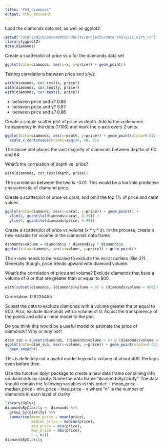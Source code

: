 ```yaml
---
title: "PS4_diamonds"
output: html_document
---
```


Load the diamonds data set, as well as ggplot2
```r
setwd("/Users/Nick/Documents/udacity/projects/data_analysis_with_r/")
library(ggplot2)
data(diamonds)
```


Create a scatterplot of price vs x for the diamonds data set
```r
ggplot(data=diamonds, aes(x=x, y=price)) + geom_point()
```


Testing correlations between price and x/y/z
```r
with(diamonds, cor.test(x, price))
with(diamonds, cor.test(y, price))
with(diamonds, cor.test(z, price))
```
- between price and x? 0.88
- between price and y? 0.87
- between price and z? 0.86


Create a simple scatter plot of price vs depth. Add to the code some transparency in the dots (1/100) and mark the x-axis every 2 units.
```r
ggplot(data=diamonds, aes(x=depth, y=price)) + geom_point(alpha=0.01) +
  scale_x_continuous(breaks=seq(40, 80, 2))
```
The above plot places the vast majority of diamonds between depths of 60 and 64.


What's the correlation of depth vs. price?
```r
with(diamonds, cor.test(depth, price))
```
The correlation between the two is -0.01. This would be a horrible predictive characteristic of diamond price.


Create a scatterplot of price vs carat, and omit the top 1% of price and carat values.
```r
ggplot(data=diamonds, aes(x=carat, y=price)) + geom_point() + 
  xlim(0, quantile(diamonds$carat, 0.99)) +
  ylim(0, quantile(diamonds$price, 0.99))
```


Create a scatterplot of price vs volume (x * y * z). In the process, create a new variable for volume in the diamonds data frame.
```r
diamonds$volume = diamonds$x * diamonds$y * diamonds$z
ggplot(data=diamonds, aes(x=volume, y=price)) + geom_point()
```
The x-axis needs to be rescaled to exclude the worst outliers (like 3?). Generally though, price trends upward with diamond volume.


What's the correlation of price and volume? Exclude diamonds that have a volume of 0 or that are greater than or equal to 800.
```r
with(subset(diamonds, (diamonds$volume > 0) & (diamonds$volume < 800)), cor.test(volume, price))
```
Correlation: 0.9235455


Subset the data to exclude diamonds with a volume greater tha or equal to 800. Also, exclude diamonds with a volume of 0. Adjust the transparency of the points and add a linear model to the plot.

Do you think this would be a useful model to estimate the price of diamonds? Why or why not?
```r
diam_sub = subset(diamonds, (diamonds$volume > 0) & (diamonds$volume < 800))
ggplot(data=diam_sub, aes(x=volume, y=price)) + geom_point(alpha=0.01) +
  geom_smooth()
```
This is definitely not a useful model beyond a volume of about 400. Perhaps even before then.


Use the function dplyr package to create a new data frame containing info on diamonds by clarity. Name the data frame "diamondsByClarity". The data should contain the following variables in this order:
- mean_price
- median_price
- min_price
- max_price
- n
where "n" is the number of diamonds in each level of clarity
```r
library(dplyr)
diamondsByClarity <- diamonds %>%
  group_by(clarity) %>%
  summarise(mean_price = mean(price),
            median_price = median(price),
            min_price = min(price),
            max_price = max(price),
            n = n())
diamondsByClarity
```


